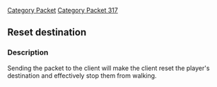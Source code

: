 [[Category Packet]]
[[Category Packet 317]]
{{packet|name=Reset destination|description=Resets the player's destination.|opcode=78|type=Fixed|length=0|revision=317}}
== Reset destination ==

=== Description ===

Sending the packet to the client will make the client reset the player's destination and effectively stop them from walking.